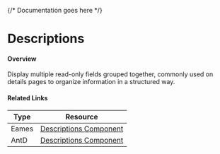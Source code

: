 

<Meta of={DescriptionsStories} />

{/* Documentation goes here */}

# Descriptions

#### Overview

Display multiple read-only fields grouped together, commonly used on details pages to organize information in a structured way.


#### Related Links

| Type  | Resource                                                                                                                                               |
| ----- | ------------------------------------------------------------------------------------------------------------------------------------------------------ |
| Eames | [Descriptions Component](https://www.figma.com/design/veXnmignQnJz8StIq10VJ5/Eames-2.0---Foundations-%26-Components?node-id=407-297&node-type=canvas&t=B6HJWqqDsUOypZQj-0) |
| AntD | [Descriptions Component](https://ant.design/components/descriptions) |



<Canvas meta={DescriptionsStories.default} />
